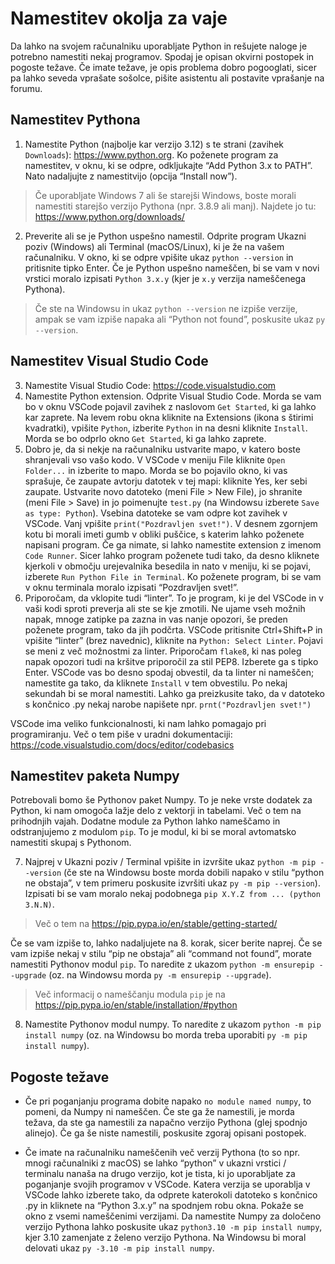 # Namestitev okolja za vaje

Da lahko na svojem računalniku uporabljate Python in rešujete naloge je potrebno namestiti nekaj programov. Spodaj je opisan okvirni postopek in pogoste težave. Če imate težave, je opis problema dobro pogooglati, sicer pa lahko seveda vprašate sošolce, pišite asistentu ali postavite vprašanje na forumu.

## Namestitev Pythona

1.  Namestite Python (najbolje kar verzijo 3.12) s te strani (zavihek `Downloads`): <https://www.python.org>. Ko poženete program za namestitev, v oknu, ki se odpre, odkljukajte "Add Python 3.x to PATH". Nato nadaljujte z namestitvijo (opcija "Install now").

> Če uporabljate Windows 7 ali še starejši Windows, boste morali namestiti starejšo verzijo Pythona (npr. 3.8.9 ali manj). Najdete jo tu: <https://www.python.org/downloads/>

2.  Preverite ali se je Python uspešno namestil. Odprite program Ukazni poziv (Windows) ali Terminal (macOS/Linux), ki je že na vašem računalniku. V okno, ki se odpre vpišite ukaz `python --version` in pritisnite tipko Enter. Če je Python uspešno nameščen, bi se vam v novi vrstici moralo izpisati `Python 3.x.y` (kjer je `x.y` verzija nameščenega Pythona).

> Če ste na Windowsu in ukaz `python --version` ne izpiše verzije, ampak se vam izpiše napaka ali "Python not found", poskusite ukaz `py --version`.

## Namestitev Visual Studio Code

3.  Namestite Visual Studio Code: <https://code.visualstudio.com>
4.  Namestite Python extension. Odprite Visual Studio Code. Morda se vam bo v oknu VSCode pojavil zavihek z naslovom `Get Started`, ki ga lahko kar zaprete. Na levem robu okna kliknite na Extensions (ikona s štirimi kvadratki), vpišite `Python`, izberite `Python` in na desni kliknite `Install`. Morda se bo odprlo okno `Get Started`, ki ga lahko zaprete.
5.  Dobro je, da si nekje na računalniku ustvarite mapo, v katero boste shranjevali vso vašo kodo. V VSCode v meniju File kliknite `Open Folder...` in izberite to mapo. Morda se bo pojavilo okno, ki vas sprašuje, če zaupate avtorju datotek v tej mapi: kliknite Yes, ker sebi zaupate. Ustvarite novo datoteko (meni File \> New File), jo shranite (meni File \> Save) in jo poimenujte `test.py` (na Windowsu izberete `Save as type: Python`). Vsebina datoteke se vam odpre kot zavihek v VSCode. Vanj vpišite `print("Pozdravljen svet!")`. V desnem zgornjem kotu bi morali imeti gumb v obliki puščice, s katerim lahko poženete napisani program. Če ga nimate, si lahko namestite extension z imenom `Code Runner`. Sicer lahko program poženete tudi tako, da desno kliknete kjerkoli v območju urejevalnika besedila in nato v meniju, ki se pojavi, izberete `Run Python File in Terminal`. Ko poženete program, bi se vam v oknu terminala moralo izpisati "Pozdravljen svet!".
6.  Priporočam, da vklopite tudi "linter". To je program, ki je del VSCode in v vaši kodi sproti preverja ali ste se kje zmotili. Ne ujame vseh možnih napak, mnoge zatipke pa zazna in vas nanje opozori, še preden poženete program, tako da jih podčrta. VSCode pritisnite Ctrl+Shift+P in vpišite "linter" (brez navednic), kliknite na `Python: Select Linter`. Pojavi se meni z več možnostmi za linter. Priporočam `flake8`, ki nas poleg napak opozori tudi na kršitve priporočil za stil PEP8. Izberete ga s tipko Enter. VSCode vas bo desno spodaj obvestil, da ta linter ni nameščen; namestite ga tako, da kliknete `Install` v tem obvestilu. Po nekaj sekundah bi se moral namestiti. Lahko ga preizkusite tako, da v datoteko s končnico .py nekaj narobe napišete npr. `prnt("Pozdravljen svet!")`

VSCode ima veliko funkcionalnosti, ki nam lahko pomagajo pri programiranju. Več o tem piše v uradni dokumentaciji: <https://code.visualstudio.com/docs/editor/codebasics>

## Namestitev paketa Numpy

Potrebovali bomo še Pythonov paket Numpy. To je neke vrste dodatek za Python, ki nam omogoča lažje delo z vektorji in tabelami. Več o tem na prihodnjih vajah. Dodatne module za Python lahko nameščamo in odstranjujemo z modulom `pip`. To je modul, ki bi se moral avtomatsko namestiti skupaj s Pythonom.

7.  Najprej v Ukazni poziv / Terminal vpišite in izvršite ukaz `python -m pip --version` (če ste na Windowsu boste morda dobili napako v stilu "python ne obstaja", v tem primeru poskusite izvršiti ukaz `py -m pip --version`). Izpisati bi se vam moralo nekaj podobnega `pip X.Y.Z from ... (python 3.N.N)`.

> Več o tem na <https://pip.pypa.io/en/stable/getting-started/>

Če se vam izpiše to, lahko nadaljujete na 8. korak, sicer berite naprej. Če se vam izpiše nekaj v stilu "pip ne obstaja" ali "command not found", morate namestiti Pythonov modul `pip`. To naredite z ukazom `python -m ensurepip --upgrade` (oz. na Windowsu morda `py -m ensurepip --upgrade`).

> Več informacij o nameščanju modula `pip` je na <https://pip.pypa.io/en/stable/installation/#python>

8.  Namestite Pythonov modul numpy. To naredite z ukazom `python -m pip install numpy` (oz. na Windowsu bo morda treba uporabiti `py -m pip install numpy`).

## Pogoste težave

-   Če pri poganjanju programa dobite napako `no module named numpy`, to pomeni, da Numpy ni nameščen. Če ste ga že namestili, je morda težava, da ste ga namestili za napačno verzijo Pythona (glej spodnjo alinejo). Če ga še niste namestili, poskusite zgoraj opisani postopek.

-   Če imate na računalniku nameščenih več verzij Pythona (to so npr. mnogi računalniki z macOS) se lahko "python" v ukazni vrstici / terminalu nanaša na drugo verzijo, kot je tista, ki jo uporabljate za poganjanje svojih programov v VSCode. Katera verzija se uporablja v VSCode lahko izberete tako, da odprete katerokoli datoteko s končnico .py in kliknete na "Python 3.x.y" na spodnjem robu okna. Pokaže se okno z vsemi nameščenimi verzijami. Da namestite Numpy za določeno verzijo Pythona lahko poskusite ukaz `python3.10 -m pip install numpy`, kjer 3.10 zamenjate z želeno verzijo Pythona. Na Windowsu bi moral delovati ukaz `py -3.10 -m pip install numpy`.
